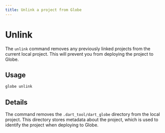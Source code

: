 ```yaml
---
title: Unlink a project from Globe
---
```


# Unlink

The `unlink` command removes any previously linked projects from the current local project. This will prevent you from deploying the project to Globe.

## Usage

```bash
globe unlink
```

## Details

The command removes the `.dart_tool/dart_globe` directory from the local project. This directory stores metadata about the project, which is used to identify the project when deploying to Globe.
